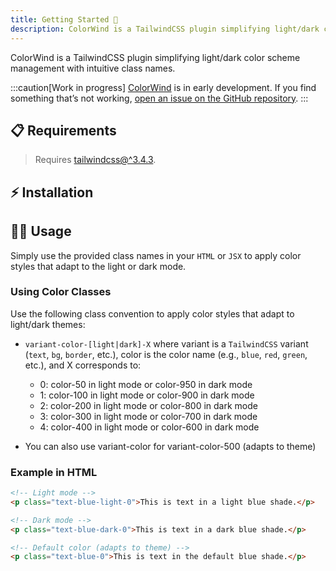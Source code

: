 ```yaml
---
title: Getting Started 🎉
description: ColorWind is a TailwindCSS plugin simplifying light/dark color scheme management with intuitive class names.
---
```



[tailwindcss-installation]: https://tailwindcss.com/docs/installation "Install TailwindCSS"

ColorWind is a TailwindCSS plugin simplifying light/dark color scheme management with intuitive class names.

:::caution[Work in progress]
[ColorWind](https//github.com/siguici/colorwind) is in early development.
If you find something that’s not working, [open an issue on the GitHub repository](https://github.com/siguici/colorwind/issues/new/choose).
:::

## 📋 Requirements

> Requires [tailwindcss@^3.4.3][tailwindcss-installation].

## ⚡️ Installation

<Installation />

## 🧑‍💻 Usage

Simply use the provided class names in your `HTML` or `JSX` to apply color styles that adapt to the light or dark mode.

### Using Color Classes

Use the following class convention to apply color styles that adapt to light/dark themes:

- `variant-color-[light|dark]-X` where variant is a `TailwindCSS` variant (`text`, `bg`, `border`, etc.), color is the color name (e.g., `blue`, `red`, `green`, etc.), and X corresponds to:

  - 0: color-50 in light mode or color-950 in dark mode
  - 1: color-100 in light mode or color-900 in dark mode
  - 2: color-200 in light mode or color-800 in dark mode
  - 3: color-300 in light mode or color-700 in dark mode
  - 4: color-400 in light mode or color-600 in dark mode
- You can also use variant-color for variant-color-500 (adapts to theme)

### Example in HTML

```html
<!-- Light mode -->
<p class="text-blue-light-0">This is text in a light blue shade.</p>

<!-- Dark mode -->
<p class="text-blue-dark-0">This is text in a dark blue shade.</p>

<!-- Default color (adapts to theme) -->
<p class="text-blue-0">This is text in the default blue shade.</p>
```
